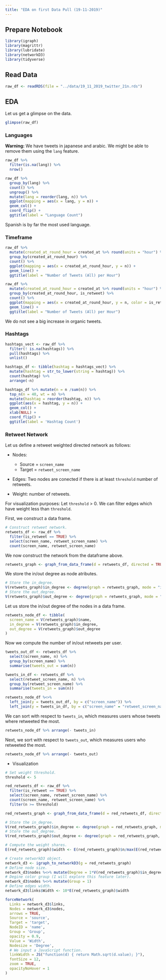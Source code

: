 ```yaml
---
title: "EDA on first Data Pull (19-11-2019)"
---
```


## Prepare Notebook

```r
library(igraph)
library(magrittr)
library(lubridate)
library(networkD3)
library(tidyverse)
```

## Read Data

```r
raw_df <- readRDS(file = "../data/19_11_2019_twitter_21n.rds")
```

## EDA

Let us get a glimpse on the data. 

```r
glimpse(raw_df)
```

### Languages

**Warning:** We have tweets in japanese and arabic. We might be able to remove them using the `lang` feature. 

```r
raw_df %>% 
  filter(is.na(lang)) %>% 
  nrow()
```

```r
raw_df %>% 
  group_by(lang) %>% 
  count() %>% 
  ungroup() %>% 
  mutate(lang = reorder(lang, n)) %>%  
  ggplot(mapping = aes(x = lang, y = n)) +
  geom_col() +
  coord_flip() +
  ggtitle(label = "Language Count")
```

Spanish is by far the most used language. 

### Timeframe 

```r
raw_df %>% 
  mutate(created_at_round_hour = created_at %>% round(units = "hour") %>% as.POSIXct()) %>% 
  group_by(created_at_round_hour) %>% 
  count() %>% 
  ggplot(mapping = aes(x = created_at_round_hour, y = n)) +
  geom_line() +
  ggtitle(label = "Number of Tweets (All) per Hour")
```

```r
raw_df %>% 
  mutate(created_at_round_hour = created_at %>% round(units = "hour") %>% as.POSIXct()) %>% 
  group_by(created_at_round_hour, is_retweet) %>% 
  count() %>% 
  ggplot(mapping = aes(x = created_at_round_hour, y = n, color = is_retweet)) +
  geom_line() +
  ggtitle(label = "Number of Tweets (All) per Hour")
```

We do not see a big increase in organic tweets. 

### Hashtags

```r
hashtags_vect <- raw_df %>% 
  filter(! is.na(hashtags)) %>% 
  pull(hashtags) %>% 
  unlist()

hashtags_df <- tibble(hashtag = hashtags_vect) %>% 
  mutate(hashtag = str_to_lower(string = hashtag)) %>% 
  count(hashtag) %>% 
  arrange(-n)
```

```r
hashtags_df %>% mutate(n = n /sum(n)) %>% 
  top_n(n = 40, wt = n) %>% 
  mutate(hashtag = reorder(hashtag, n)) %>%
  ggplot(aes(x = hashtag, y = n)) +
  geom_col() +
  xlab(NULL) +
  coord_flip() +
  ggtitle(label = 'Hashtag Count')
```

### Retweet Network 

Let us define a retweet weighted directed network as follows:

- Nodes: 
  - Source = `screen_name` 
  - Target = `retweet_screen_name`
  
- Edges: Two nodes are conected if there is at least `threshold` number of retweets. 

- Weight: number of retweets. 

For visualization purposes: Let `threshold` > 0. We can filter edges which have weight less than `threshold`. 

First, we construct a data frame. 

```r
# Construct retweet network. 
retweets_df <- raw_df %>% 
  filter(is_retweet == TRUE) %>% 
  select(screen_name, retweet_screen_name) %>% 
  count(screen_name, retweet_screen_name)
```

We now construct the network from the dataframe above. 

```r
retweets_graph <- graph_from_data_frame(d = retweets_df, directed = TRUE)
```

We store the in/out degree as node atributes. 

```r
# Store the in_degree.
V(retweets_graph)$in_degree <- degree(graph = retweets_graph, mode = "in", loops = TRUE)
# Store the out_degree.
V(retweets_graph)$out_degree <- degree(graph = retweets_graph, mode = "out", loops = TRUE)
```

Let us store the in/out degree of the nodes in a data frame.

```r
retweets_node_df <- tibble(
  screen_name = V(retweets_graph)$name, 
  in_degree = V(retweets_graph)$in_degree, 
  out_degree = V(retweets_graph)$out_degree
)
```

Now we compute the number of in/out retweets per user.

```r
tweets_out_df <- retweets_df %>% 
  select(screen_name, n) %>% 
  group_by(screen_name) %>% 
  summarise(tweets_out = sum(n))

tweets_in_df <- retweets_df %>%
  select(retweet_screen_name, n) %>% 
  group_by(retweet_screen_name) %>% 
  summarise(tweets_in = sum(n))

retweets_node_df %<>% 
  left_join(y = tweets_out_df, by = c("screen_name")) %>% 
  left_join(y = tweets_in_df, by = c("screen_name" = "retweet_screen_name"))
```

We can sort with respect to `tweets_in`, which measures users whose tweets where retweeted the most. 

```r
retweets_node_df %>% arrange(- tweets_in)
```

Next, we sort with respect to `tweets_out`, which measures users who retweeted the most. 

```r
retweets_node_df %>% arrange(- tweets_out)
```

- Visualization

```r
# Set weight threshold. 
threshold <- 5

red_retweets_df <- raw_df %>% 
  filter(is_retweet == TRUE) %>% 
  select(screen_name, retweet_screen_name) %>% 
  count(screen_name, retweet_screen_name) %>% 
  filter(n >= threshold)

red_retweets_graph <- graph_from_data_frame(d = red_retweets_df, directed = TRUE)

# Store the in_degree.
V(red_retweets_graph)$in_degree <- degree(graph = red_retweets_graph, mode = "in")
# Store the out_degree.
V(red_retweets_graph)$out_degree <- degree(graph = red_retweets_graph, mode = "out")
```

```r
# Compute the weight shares.
E(red_retweets_graph)$width <- E(red_retweets_graph)$n/max(E(red_retweets_graph)$n)

# Create networkD3 object.
network_d3 <- igraph_to_networkD3(g = red_retweets_graph)
# Define node size.
network_d3$nodes %<>% mutate(Degree = 1*V(red_retweets_graph)$in_degree)
# Degine color group (I will explore this feature later).
network_d3$nodes %<>% mutate(Group = 1)
# Define edges width. 
network_d3$links$Width <- 10*E(red_retweets_graph)$width

forceNetwork(
  Links = network_d3$links, 
  Nodes = network_d3$nodes, 
  arrows = TRUE,
  Source = 'source', 
  Target = 'target',
  NodeID = 'name',
  Group = 'Group', 
  opacity = 0.9,
  Value = 'Width',
  Nodesize = 'Degree', 
  # We input a JavaScript function.
  linkWidth = JS("function(d) { return Math.sqrt(d.value); }"), 
  fontSize = 12,
  zoom = TRUE, 
  opacityNoHover = 1
)
```

